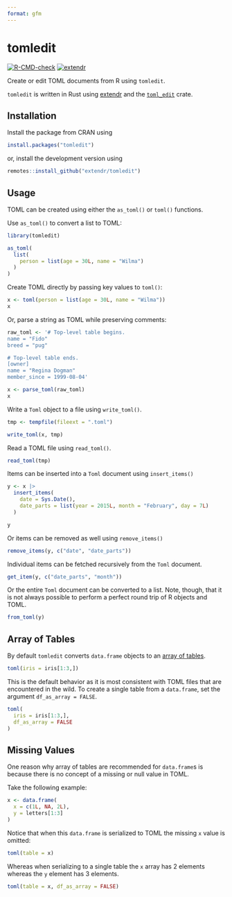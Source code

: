 ```yaml
---
format: gfm
---
```


# tomledit

 <!-- badges: start -->
  [![R-CMD-check](https://github.com/extendr/tomledit/actions/workflows/R-CMD-check.yaml/badge.svg)](https://github.com/extendr/tomledit/actions/workflows/R-CMD-check.yaml)
  [![extendr](https://img.shields.io/badge/extendr-^0.7.1-276DC2)](https://extendr.github.io/extendr/extendr_api/)
  <!-- badges: end -->

Create or edit TOML documents from R using `tomledit`. 

`tomledit` is written in Rust using [extendr](https://extendr.github.io/) and the [`toml_edit`](https://docs.rs/toml_edit/) crate. 

## Installation 

Install the package from CRAN using 

```r
install.packages("tomledit")
```

or, install the development version using

```r
remotes::install_github("extendr/tomledit")
```


## Usage

TOML can be created using either the `as_toml()` or `toml()` functions. 

Use `as_toml()` to convert a list to TOML: 

```r
library(tomledit)

as_toml(
  list(
    person = list(age = 30L, name = "Wilma")
  )
)
```

Create TOML directly by passing key values to `toml()`:

```r
x <- toml(person = list(age = 30L, name = "Wilma"))
x
```

Or, parse a string as TOML while preserving comments: 

```r
raw_toml <- '# Top-level table begins.
name = "Fido"
breed = "pug"

# Top-level table ends.
[owner]
name = "Regina Dogman"
member_since = 1999-08-04'

x <- parse_toml(raw_toml)
x
```

Write a `Toml` object to a file using `write_toml()`.

```r
tmp <- tempfile(fileext = ".toml")

write_toml(x, tmp)
```


Read a TOML file using `read_toml()`.

```r
read_toml(tmp)
```

Items can be inserted into a `Toml` document using `insert_items()` 

```r
y <- x |> 
  insert_items(
    date = Sys.Date(),
    date_parts = list(year = 2015L, month = "February", day = 7L)
  )

y
```


Or items can be removed as well using `remove_items()`

```r
remove_items(y, c("date", "date_parts"))
```

Individual items can be fetched recursively from the `Toml` document.

```r
get_item(y, c("date_parts", "month"))
```

Or the entire `Toml` document can be converted to a list. Note, though, that it is not always possible to perform a perfect round trip of R objects and TOML.

```r
from_toml(y)
```


## Array of Tables

By default `tomledit` converts `data.frame` objects to an [array of tables](https://toml.io/en/v1.0.0#array-of-tables). 

```r
toml(iris = iris[1:3,])
```


This is the default behavior as it is most consistent with TOML files that are encountered in the wild. To create a single table from a `data.frame`, set the argument `df_as_array = FALSE`.

```r
toml(
  iris = iris[1:3,],
  df_as_array = FALSE
)
```


## Missing Values

One reason why array of tables are recommended for `data.frame`s is because there is no concept of a missing or null value in TOML. 

Take the following example: 
```r
x <- data.frame(
  x = c(1L, NA, 2L),
  y = letters[1:3]
) 
```

Notice that when this `data.frame` is serialized to TOML the missing `x` value is omitted: 
```r
toml(table = x)
```

Whereas when serializing to a single table the `x` array has 2 elements whereas the `y` element has 3 elements.
 
```r
toml(table = x, df_as_array = FALSE)
```